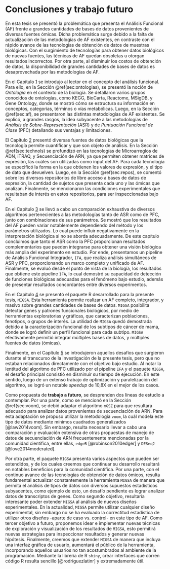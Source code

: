 # Conclusiones y trabajo futuro {#cap:conclusiones}

\par En esta tesis se presentó la problemática que presenta el Análisis Funcional (AF) frente a grandes cantidades de bases de datos provenientes de diversas fuentes ómicas. Dicha problemática surge debido a la falta de actualización de las metodologías de AF existentes, en contraste con el rápido avance de las tecnologías de obtención de datos de muestras biológicas. Con el surgimiento de tecnologías para obtener datos biológicos de nuevas fuentes, las técnicas de AF quedan obsoletas u otorgan resultados incorrectos. Por otra parte, al disminuir los costos de obtención de datos, la disponibilidad de grandes cantidades de bases de datos es desaprovechada por las metodologías de AF.

\par En el Capítulo [1](#cap:af) se introdujo al lector en el concepto del análisis funcional. Para ello, en la Sección \@ref(sec:ontologias), se presentó la noción de _Ontología_ en el contexto de la biología. Se detallaron varios grupos conocidos de ontologías, como KEGG, BioCarta, Reactome, MSigDB, y Gene Ontology, donde se mostró cómo se estructura su información en conceptos, categorías, términos o vías metabólicas. Luego, en la Sección \@ref(sec:af), se presentaron las distintas metodologías de AF existentes. Se explicó, a grandes rasgos, la idea subyacente a las metodologías de _Análisis de Sobre-Representación_ (ASR) y de _Puntuación Funcional de Clase_ (PFC) detallando sus ventajas y limitaciones.

\par El Capítulo [2](#cap:ngs) presentó diversas fuentes de datos biológicas que la tecnología permite cuantificar y que son objeto de análisis. En la Sección \@ref(sec:technols) se profundizó en las tecnologías de Microarreglos de ADN, iTRAQ, y Secuenciación de ARN, ya que permiten obtener matrices de expresión, las cuáles son utilizadas como input del AF. Para cada tecnología se especificó la forma en la que obtienen los valores de expresión, y el tipo de dato que devuelven. Luego, en la Sección \@ref(sec:repos), se comentó sobre los diversos repositorios de libre acceso a bases de datos de expresión, la cantidad de sujetos que presenta cada uno y las ómicas que analizan. Finalmente, se mencionaron las condiciones experimentales que resultaban de interés en estos repositorios, para ser inspeccionadas bajo AF.

\par En el Capítulo [3](#cap:ifa) se llevó a cabo un comparación exhaustiva de diversos algoritmos pertenecientes a las metodologías tanto de ASR como de PFC, junto con combinaciones de sus parámetros. Se mostró que los resultados del AF pueden variar notablemente dependiendo del método y los parámetros utilizados. Lo cual puede influir negativamente en la interpretación biológica si no se aborda adecuadamente. De este capítulo concluimos que tanto el ASR como la PFC proporcionan resultados complementarios que pueden integrarse para obtener una visión biológica más amplia del experimento en estudio. Por ende, presentamos un pipeline de Análisis Funcional Integrador, `IFA`, que realiza análisis simultáneos de ASR y PFC, proporcionando un marco completo y unificado de AF. Finalmente, se evaluó desde el punto de vista de la biología, los resultados que obtiene este pipeline `IFA`, lo cual demostró su capacidad de detección de funciones biológicas adecuadas para el fenómeno bajo estudio, además de presentar resultados concordantes entre diversos experimentos.

\par En el Capítulo [4](#cap:migsa) se presentó el paquete R desarrollado para la presente tesis, `MIGSA`. Esta herramienta permite realizar un AF completo, integrador, y masivo sobre grandes cantidades de bases de datos. `MIGSA` posibilita detectar genes y patrones funcionales biológicos, por medio de herramientas exploratorias y gráficas, que caracterizan poblaciones, fenotipos, o grupos de interés. La utilidad de `MIGSA` quedó demostrada debido a la caracterización funcional de los subtipos de cáncer de mama, donde se logró definir un perfil funcional para cada subtipo. `MIGSA` efectivamente permitió integrar múltiples bases de datos, y múltiples fuentes de datos (ómicas).

\par Finalmente, en el Capítulo [5](#cap:desafios) se introdujeron aquellos desafíos que surgieron durante el transcurso de la investigación de la presente tesis, pero que no estaban relacionados directamente con el objetivo bajo estudio. Al notar la lentitud del algoritmo de PFC utilizado por el pipeline `IFA` y el paquete `MIGSA`, el desafío principal consistió en disminuir su tiempo de ejecución. En este sentido, luego de un extenso trabajo de optimización y paralelización del algoritmo, se logró un notable _speedup_ de 10,8X en el mejor de los casos.

\par Como propuesta de **trabajo a futuro**, se desprenden dos líneas de estudio a contemplar. Por una parte, como se mencionó en la Sección \@ref(sec:voom), se debió adaptar el algoritmo `mGSZ` para que resultara adecuado para analizar datos provenientes de secuenciación de ARN. Para esta adaptación se propuso utilizar la metodología `voom`, la cuál modela este tipo de datos mediante mínimos cuadrados generalizados [@law2014voom]. Sin embargo, resulta necesario llevar a cabo una comparación y evaluación extensiva de otras propuestas de manejo de datos de secuenciación de ARN frecuentemente mencionadas por la comunidad científica, entre ellas, `edgeR` [@robinson2010edger] y `DESeq2` [@love2014moderated].

\par Por otra parte, el paquete `MIGSA` presenta varios aspectos que pueden ser extendidos, y de los cuales creemos que continuar su desarrollo resultará en notables beneficios para la comunidad científica. Por una parte, con el continuo avance de las tecnologías de obtención de datos ómicos, resulta fundamental actualizar constantemente la herramienta `MIGSA` de manera que permita el análisis de tipos de datos con diversos supuestos estadísticos subyacentes, como ejemplo de esto, un desafío pendiente es lograr analizar datos de transcriptos de genes. Como segundo objetivo, resultaría interesante poder extender `MIGSA` al análisis de nuevos diseños experimentales. En la actualidad, `MIGSA` permite utilizar cualquier diseño experimental, sin embargo no se ha evaluado la correctitud estadística de utilizar otros diseños -aparte de caso vs. control- en este tipo de AF. Como tercer objetivo a futuro, proponemos idear e implementar nuevas técnicas de exploración y visualización de los resultados de `MIGSA`, esto permitirá nuevas estrategias para inspeccionar resultados y generar nuevas hipótesis. Finalmente, creemos que extender `MIGSA` de manera que incluya una interfaz gráfica de usuario, aumentará el público de la herramienta, incorporando aquellos usuarios no tan acostumbrados al ambiente de la programación. Mediante la librería de R `shiny`, crear interfaces que corren código R resulta sencillo [@rodriguezlatinr] y extremadamente útil.


